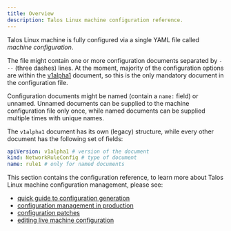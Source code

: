 ```yaml
---
title: Overview
description: Talos Linux machine configuration reference.
---
```


Talos Linux machine is fully configured via a single YAML file called *machine configuration*.

The file might contain one or more configuration documents separated by `---` (three dashes) lines.
At the moment, majority of the configuration options are within the [v1alpha1](./v1alpha1/config) document, so
this is the only mandatory document in the configuration file.

Configuration documents might be named (contain a `name:` field) or unnamed.
Unnamed documents can be supplied to the machine configuration file only once, while named documents can be supplied multiple times with unique names.

The `v1alpha1` document has its own (legacy) structure, while every other document has the following set of fields:

```yaml
apiVersion: v1alpha1 # version of the document
kind: NetworkRuleConfig # type of document
name: rule1 # only for named documents
```

This section contains the configuration reference, to learn more about Talos Linux machine configuration management, please see:

* [quick guide to configuration generation](../../getting-started/getting-started)
* [configuration management in production](../../getting-started/prodnotes)
* [configuration patches](../../configure-your-talos-cluster/system-configuration/patching)
* [editing live machine configuration](../../configure-your-talos-cluster/system-configuration/editing-machine-configuration)
